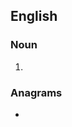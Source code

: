 {{also|DREAMers}}
==English==

===Noun===
{{head|en|noun plural form}}

# {{plural of|dreamer|lang=en}}

===Anagrams===
* {{anagrams|en|a=adeemrrs|redreams}}